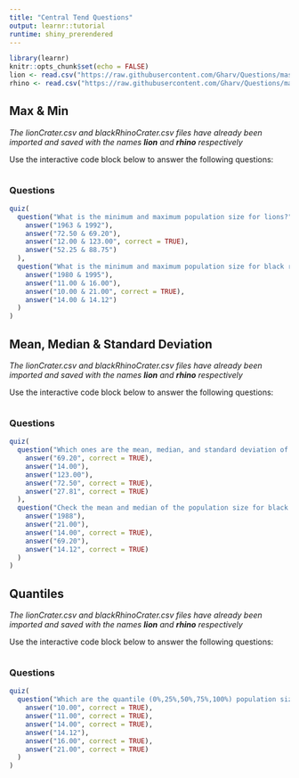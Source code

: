 ---
title: "Central Tend Questions"
output: learnr::tutorial
runtime: shiny_prerendered
---

```{r setup, include=FALSE}
library(learnr)
knitr::opts_chunk$set(echo = FALSE)
lion <- read.csv("https://raw.githubusercontent.com/Gharv/Questions/master/lionCrater.csv")
rhino <- read.csv("https://raw.githubusercontent.com/Gharv/Questions/master/blackRhinoCrater.csv")
```


## Max & Min

*The lionCrater.csv and blackRhinoCrater.csv files have already been imported and saved with the names **lion** and **rhino** respectively*

Use the interactive code block below to answer the following questions:

```{r max, exercise=TRUE}

```

### Questions


```{r max, quiz}
quiz(
  question("What is the minimum and maximum population size for lions?",
    answer("1963 & 1992"),
    answer("72.50 & 69.20"),
    answer("12.00 & 123.00", correct = TRUE),
    answer("52.25 & 88.75")
  ),
  question("What is the minimum and maximum population size for black rhinos?",
    answer("1980 & 1995"),
    answer("11.00 & 16.00"),
    answer("10.00 & 21.00", correct = TRUE),
    answer("14.00 & 14.12")
  )
)
```


## Mean, Median & Standard Deviation


*The lionCrater.csv and blackRhinoCrater.csv files have already been imported and saved with the names **lion** and **rhino** respectively*

Use the interactive code block below to answer the following questions:

```{r mean, exercise=TRUE}

```

### Questions

```{r mean, quiz}
quiz(
  question("Which ones are the mean, median, and standard deviation of the population size of lions?",
    answer("69.20", correct = TRUE),
    answer("14.00"),
    answer("123.00"),
    answer("72.50", correct = TRUE),
    answer("27.81", correct = TRUE)
  ),
  question("Check the mean and median of the population size for black rhinos.",
    answer("1988"),
    answer("21.00"),
    answer("14.00", correct = TRUE),
    answer("69.20"),
    answer("14.12", correct = TRUE)
  )
)
```


## Quantiles 

*The lionCrater.csv and blackRhinoCrater.csv files have already been imported and saved with the names **lion** and **rhino** respectively*

Use the interactive code block below to answer the following questions:

```{r quantile, exercise=TRUE}

```

### Questions

```{r quantile, quiz}
quiz(
  question("Which are the quantile (0%,25%,50%,75%,100%) population sizes for black rhinos?",
    answer("10.00", correct = TRUE),
    answer("11.00", correct = TRUE),
    answer("14.00", correct = TRUE),
    answer("14.12"),
    answer("16.00", correct = TRUE),
    answer("21.00", correct = TRUE)
  )
)
```

